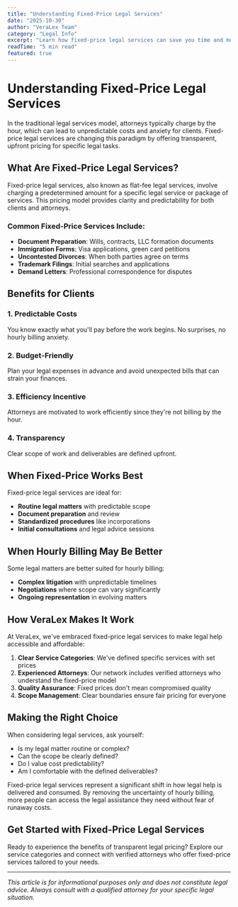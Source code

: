 ```yaml
---
title: "Understanding Fixed-Price Legal Services"
date: "2025-10-30"
author: "VeraLex Team"
category: "Legal Info"
excerpt: "Learn how fixed-price legal services can save you time and money while providing transparent, predictable legal costs."
readTime: "5 min read"
featured: true
---
```


# Understanding Fixed-Price Legal Services

In the traditional legal services model, attorneys typically charge by the hour, which can lead to unpredictable costs and anxiety for clients. Fixed-price legal services are changing this paradigm by offering transparent, upfront pricing for specific legal tasks.

## What Are Fixed-Price Legal Services?

Fixed-price legal services, also known as flat-fee legal services, involve charging a predetermined amount for a specific legal service or package of services. This pricing model provides clarity and predictability for both clients and attorneys.

### Common Fixed-Price Services Include:
- **Document Preparation**: Wills, contracts, LLC formation documents
- **Immigration Forms**: Visa applications, green card petitions
- **Uncontested Divorces**: When both parties agree on terms
- **Trademark Filings**: Initial searches and applications
- **Demand Letters**: Professional correspondence for disputes

## Benefits for Clients

### 1. **Predictable Costs**
You know exactly what you'll pay before the work begins. No surprises, no hourly billing anxiety.

### 2. **Budget-Friendly**
Plan your legal expenses in advance and avoid unexpected bills that can strain your finances.

### 3. **Efficiency Incentive**
Attorneys are motivated to work efficiently since they're not billing by the hour.

### 4. **Transparency**
Clear scope of work and deliverables are defined upfront.

## When Fixed-Price Works Best

Fixed-price legal services are ideal for:
- **Routine legal matters** with predictable scope
- **Document preparation** and review
- **Standardized procedures** like incorporations
- **Initial consultations** and legal advice sessions

## When Hourly Billing May Be Better

Some legal matters are better suited for hourly billing:
- **Complex litigation** with unpredictable timelines
- **Negotiations** where scope can vary significantly
- **Ongoing representation** in evolving matters

## How VeraLex Makes It Work

At VeraLex, we've embraced fixed-price legal services to make legal help accessible and affordable:

1. **Clear Service Categories**: We've defined specific services with set prices
2. **Experienced Attorneys**: Our network includes verified attorneys who understand the fixed-price model
3. **Quality Assurance**: Fixed prices don't mean compromised quality
4. **Scope Management**: Clear boundaries ensure fair pricing for everyone

## Making the Right Choice

When considering legal services, ask yourself:
- Is my legal matter routine or complex?
- Can the scope be clearly defined?
- Do I value cost predictability?
- Am I comfortable with the defined deliverables?

Fixed-price legal services represent a significant shift in how legal help is delivered and consumed. By removing the uncertainty of hourly billing, more people can access the legal assistance they need without fear of runaway costs.

## Get Started with Fixed-Price Legal Services

Ready to experience the benefits of transparent legal pricing? Explore our service categories and connect with verified attorneys who offer fixed-price services tailored to your needs.

---

*This article is for informational purposes only and does not constitute legal advice. Always consult with a qualified attorney for your specific legal situation.*